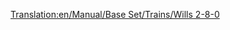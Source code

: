 [[Translation:en/Manual/Base Set/Trains/Wills 2-8-0]]
{{fr/Train|Nom=Wills 2-8-0
|Image=[[File:en/Wills280.png]]
|Coût=16 406£ (32 812$)
|Vitesse=88 km/h (55 mph)
|Poids=145 t
|Puissance=1100 cv (820 kW)
|Entretien=2 132£ (4 264$)
|Conception=1945
|Vie=21
|Capacité=N/A
|Description=La seule locomotive à vapeur sous les climats subarctique et subtropical.
|Réalité=Différents trains 2-8-0 existent. Il n'est pas clair lequel a servi de base pour la version de Transport Tycoon.<br/>
Quelques 2-8-0: [http://www.lner.info/locos/O/o.shtml] [http://www.lner.info/locos/P/p.shtml] (en anglais)
}}